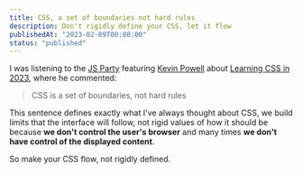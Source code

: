 ```yaml
---
title: CSS, a set of boundaries not hard rules
description: Don't rigidly define your CSS, let it flow
publishedAt: "2023-02-09T00:00:00"
status: "published"
---
```


I was listening to the [JS Party](https://changelog.com/jsparty) featuring [Kevin Powell](https://twitter.com/kevinJPowell) about [Learning CSS in 2023](https://changelog.com/jsparty/255), where he commented:

> CSS is a set of boundaries, not hard rules

This sentence defines exactly what I've always thought about CSS, we build limits that the interface will follow, not rigid values ​​of how it should be because **we don't control the user's browser** and many times **we don't have control of the displayed content**.

So make your CSS flow, not rigidly defined.
